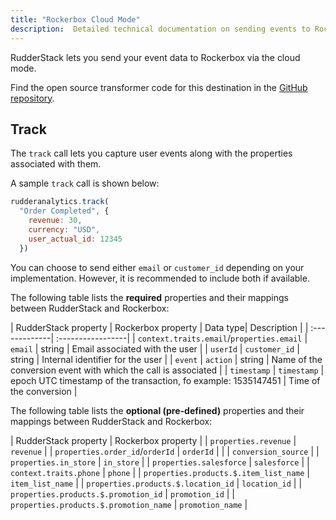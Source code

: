 ```yaml
---
title: "Rockerbox Cloud Mode"
description:  Detailed technical documentation on sending events to Rockerbox using the RudderStack cloud mode.
---
```


RudderStack lets you send your event data to Rockerbox via the <Link to="/destinations/rudderstack-connection-modes/#cloud-mode">cloud mode</Link>.

<div class="infoBlock">
Find the open source transformer code for this destination in the <a href="https://github.com/rudderlabs/rudder-transformer/tree/master/v0/destinations/ga4">GitHub repository</a>.
</div>

## Track

The <Link to="/event-spec/standard-events/track">`track`</Link> call lets you capture user events along with the properties associated with them.

A sample `track` call is shown below:

```javascript
rudderanalytics.track(
  "Order Completed", {
    revenue: 30,
    currency: "USD",
    user_actual_id: 12345 
  })
```

<div class="infoBlock">
You can choose to send either <code class="inline-code">email</code> or <code class="inline-code">customer_id</code> depending on your implementation. However, it is recommended to include both if available.
</div>

The following table lists the **required** properties and their mappings between RudderStack and Rockerbox:

| RudderStack property   | Rockerbox property | Data type| Description |
| :-------------| :-----------------|
| `context.traits.email`/`properties.email`      | `email`   | string | Email associated with the user |
| `userId`        | `customer_id`        | string | Internal identifier for the user |
| `event`        | `action`        | string | Name of the conversion event with which the call is associated  |
| `timestamp`   | `timestamp`      | epoch UTC timestamp of the transaction, fo example: 1535147451 | Time of the conversion  |

The following table lists the **optional (pre-defined)** properties and their mappings between RudderStack and Rockerbox:

| RudderStack property  | Rockerbox property  | 
| `properties.revenue`               | `revenue`      |
| `properties.order_id`/`orderId`            | `orderId`          |
|           | `conversion_source`          |
| `properties.in_store`         | `in_store`  |
| `properties.salesforce`         | `salesforce`  |
| `context.traits.phone`           | `phone`  |
| `properties.products.$.item_list_name`           | `item_list_name`  |
| `properties.products.$.location_id`         | `location_id`  |
| `properties.products.$.promotion_id`           | `promotion_id`  |
| `properties.products.$.promotion_name`           | `promotion_name`  |

